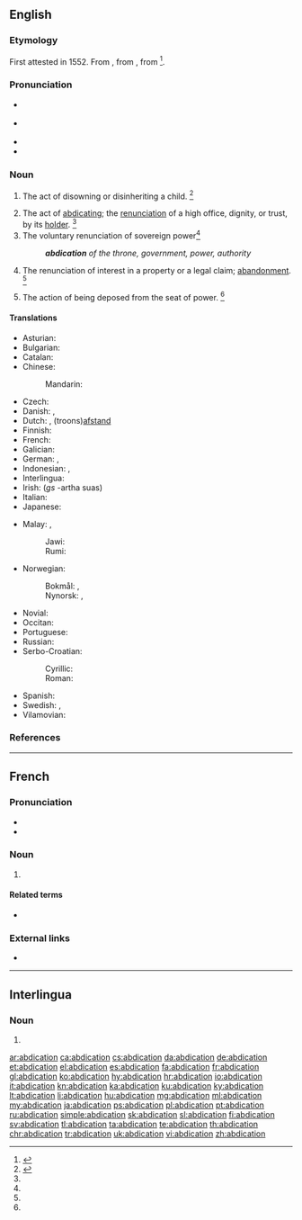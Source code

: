 ==English==
{{wikisource1911Enc|Abdication}}

===Etymology===
{{PIE root|en|deyḱ}}
First attested in 1552. From {{etyl|frm|en}} {{m|frm|abdication}}, from {{etyl|la|en}} {{m|la|abdicātiō||renunciation}}, from {{m|la|abdicō}}<ref>{{R:CDOE|page=2}}</ref>.

===Pronunciation===
* {{a|RP}} {{IPA|/ˌæb.dəˈkeɪ.ʃən/|lang=en}}
* {{a|US}} {{IPA|/ˌæb.dəˈkeɪ.ʃən/|lang=en}}
* {{audio|en-us-abdication.ogg|Audio (US)|lang=en}}
* {{rhymes|eɪʃən|lang=en}}

===Noun===
{{en-noun}}

# {{lb|en|obsolete}} The act of disowning or disinheriting a child. {{defdate|Attested from the mid 16<sup>th</sup> century until the mid 17<sup>th</sup> century.}}<ref name=SOED>{{R:SOED5|page=3}}</ref>
# The act of [[abdicating]]; the [[renunciation]] of a high office, dignity, or trust, by its [[holder]]. {{defdate|First attested in the early 17<sup>th</sup> century.}}<ref name=SOED/>
# The voluntary renunciation of sovereign power{{defdate|First attested in the late 17<sup>th</sup> century.}}<ref name=SOED/>
#:'''''abdication''' of the throne, government, power, authority''
# {{lb|en|obsolete|legal}} The renunciation of interest in a property or a legal claim; [[abandonment]]. {{defdate|Attested only in the mid 18<sup>th</sup> century.}}<ref name=SOED/>
# {{lb|en|obsolete}} The action of being deposed from the seat of power. {{defdate|Attested only in the mid 17<sup>th</sup> century.}}<ref name=SOED/>

====Translations====
{{trans-top|the act of abdicating; the renunciation of a high office, dignity, or trust, by its holder}}
* Asturian: {{t|ast|abdicación|f}}
* Bulgarian: {{t+|bg|абдикация|f|tr=abdikácija}}
* Catalan: {{t|ca|abdicació|f}}
* Chinese:
*: Mandarin: {{t+|cmn|退位|tr=tuìwèi|sc=Hani}}
* Czech: {{t+|cs|abdikace|f}}
* Danish: {{t+|da|abdikation}}, {{t+|da|abdicering}}
* Dutch: {{t+|nl|abdicatie}}, (troons)[[afstand]]
* Finnish: {{t+|fi|abdikaatio}}
* French: {{t+|fr|abdication|f}}
* Galician: {{t+|gl|abdicación|f}}
* German: {{t+|de|Verzicht}}, {{t+|de|Abdankung|f}}
* Indonesian: {{t+|id|turun takhta}}, {{t+|id|abdikasi}}
* Interlingua: {{t|ia|abdication}}
* Irish: {{t|ga|tabhairt suas|f}} (''gs'' -artha suas)
* Italian: {{t+|it|abdicazione|f}}
* Japanese: {{t|ja|退位|tr=taii}}
{{trans-mid}}
* Malay: {{t|ms|turun takhta}}, {{t+|ms|abdikasi}}
*: Jawi: {{t|ms|ابديکاسي|sc=Arab}}
*: Rumi: {{t+|ms|abdikasi}}
* Norwegian:
*: Bokmål: {{t+|no|abdikasjon|m}}, {{t|no|frasielse|m}}
*: Nynorsk: {{t|nn|abdikasjon|m}}, {{t|nn|fråseiing|f}}
* Novial: {{t|nov|abdikatione}}
* Occitan: {{t+|oc|abdicacion|f}}
* Portuguese: {{t+|pt|abdicação|f}}
* Russian: {{t+|ru|отрече́ние|n}}
* Serbo-Croatian:
*: Cyrillic: {{t|sh|абдикација|f|sc=Cyrl}}
*: Roman: {{t+|sh|abdikacija|f}}
* Spanish: {{t+|es|abdicación|f}}
* Swedish: {{t+|sv|abdikation}}, {{t+|sv|avgång}}
* Vilamovian: {{t|wym|odaonka}}
{{trans-bottom}}

===References===
<references/>

----

==French==

===Pronunciation===
* {{audio|Fr-abdication.ogg|audio|lang=fr}}
* {{IPA|/ab.di.ka.sjɔ̃/|lang=fr}}

===Noun===
{{fr-noun|f}}

# {{l|en|abdication}}

====Related terms====
* {{l|fr|abdiquer}}

===External links===
* {{R:TLFi}}

----

==Interlingua==

===Noun===
{{ia-noun|es}}

# {{l|en|abdication}}

[[ar:abdication]]
[[ca:abdication]]
[[cs:abdication]]
[[da:abdication]]
[[de:abdication]]
[[et:abdication]]
[[el:abdication]]
[[es:abdication]]
[[fa:abdication]]
[[fr:abdication]]
[[gl:abdication]]
[[ko:abdication]]
[[hy:abdication]]
[[hr:abdication]]
[[io:abdication]]
[[it:abdication]]
[[kn:abdication]]
[[ka:abdication]]
[[ku:abdication]]
[[ky:abdication]]
[[lt:abdication]]
[[li:abdication]]
[[hu:abdication]]
[[mg:abdication]]
[[ml:abdication]]
[[my:abdication]]
[[ja:abdication]]
[[ps:abdication]]
[[pl:abdication]]
[[pt:abdication]]
[[ru:abdication]]
[[simple:abdication]]
[[sk:abdication]]
[[sl:abdication]]
[[fi:abdication]]
[[sv:abdication]]
[[tl:abdication]]
[[ta:abdication]]
[[te:abdication]]
[[th:abdication]]
[[chr:abdication]]
[[tr:abdication]]
[[uk:abdication]]
[[vi:abdication]]
[[zh:abdication]]